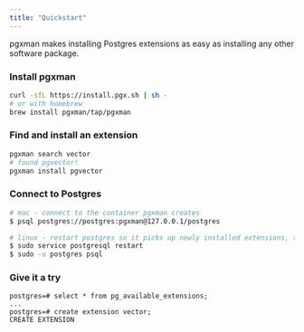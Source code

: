 ```yaml
---
title: "Quickstart"
---
```


pgxman makes installing Postgres extensions as easy as installing any other software package.

### Install pgxman

```sh
curl -sfL https://install.pgx.sh | sh -
# or with homebrew
brew install pgxman/tap/pgxman
```

### Find and install an extension

```sh
pgxman search vector
# found pgvector!
pgxman install pgvector
```

### Connect to Postgres

```sh
# mac - connect to the container pgxman creates
$ psql postgres://postgres:pgxman@127.0.0.1/postgres

# linux - restart postgres so it picks up newly installed extensions, then connect
$ sudo service postgresql restart
$ sudo -u postgres psql
```

### Give it a try

```
postgres=# select * from pg_available_extensions;
...
postgres=# create extension vector;
CREATE EXTENSION
```
